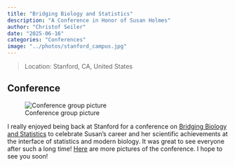 ```yaml
---
title: "Bridging Biology and Statistics"
description: "A Conference in Honor of Susan Holmes"
author: "Christof Seiler"
date: "2025-06-16"
categories: "Conferences"
image: "../photos/stanford_campus.jpg"
---
```


> Location: Stanford, CA, United States\

## Conference

![Conference group picture](../photos/stanford_susan_group.jpg)

I really enjoyed being back at Stanford for a conference on [Bridging Biology and Statistics](https://statistics.stanford.edu/events/bridging-biology-and-statistics-insights-and-innovations-modern-biology) to celebrate Susan's career and her scientific achievements at the interface of statistics and modern biology. It was great to see everyone after such a long time! [Here](https://photos.app.goo.gl/apvz3YbWC53W4Huc7){target="_blank"} are more pictures of the conference. I hope to see you soon!
